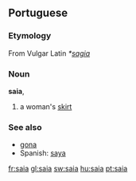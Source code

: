 ==Portuguese==
===Etymology===
From Vulgar Latin ''*[[sagia]]''

===Noun===
'''saia''', {{f}}
# a woman's [[skirt]]

=== See also ===
*[[gona]]
*Spanish: [[saya]]

[[fr:saia]]
[[gl:saia]]
[[sw:saia]]
[[hu:saia]]
[[pt:saia]]